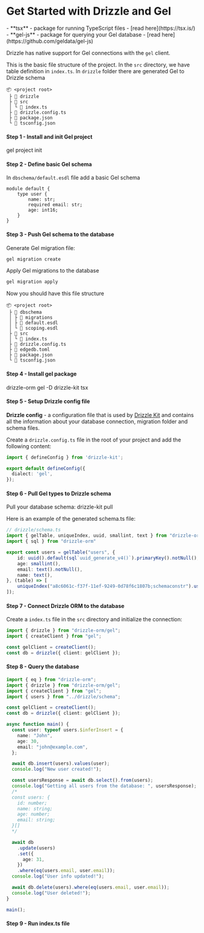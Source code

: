 
<Breadcrumbs/>

# Get Started with Drizzle and Gel

<Prerequisites>
  - **tsx** - package for running TypeScript files - [read here](https://tsx.is/)
  - **gel-js** - package for querying your Gel database - [read here](https://github.com/geldata/gel-js)
</Prerequisites>

Drizzle has native support for Gel connections with the `gel` client.

This is the basic file structure of the project. In the `src` directory, we have table definition in `index.ts`. In `drizzle` folder there are generated Gel to Drizzle schema

```plaintext
📦 <project root>
 ├ 📂 drizzle
 ├ 📂 src
 │ └ 📜 index.ts
 ├ 📜 drizzle.config.ts
 ├ 📜 package.json
 └ 📜 tsconfig.json
```

#### Step 1 - Install and init **Gel** project

<Npx>
gel project init
</Npx>

#### Step 2 - Define basic Gel schema

In `dbschema/default.esdl` file add a basic Gel schema

```esdl
module default {
    type user {
        name: str;
        required email: str;
        age: int16;
    }
}
```

#### Step 3 - Push Gel schema to the database

Generate Gel migration file:
```bash
gel migration create
```

Apply Gel migrations to the database
```bash
gel migration apply
```

<Callout>
Now you should have this file structure

```plaintext
📦 <project root>
 ├ 📂 dbschema
 │ ├ 📂 migrations
 │ ├ 📜 default.esdl
 │ └ 📜 scoping.esdl
 ├ 📂 src
 │ └ 📜 index.ts
 ├ 📜 drizzle.config.ts
 ├ 📜 edgedb.toml
 ├ 📜 package.json
 └ 📜 tsconfig.json
```
</Callout>

#### Step 4 - Install **gel** package
<Npm>
  drizzle-orm gel
  -D drizzle-kit tsx
</Npm>

#### Step 5 - Setup Drizzle config file

**Drizzle config** - a configuration file that is used by [Drizzle Kit](/docs/kit-overview) and contains all the information about your database connection, migration folder and schema files.

Create a `drizzle.config.ts` file in the root of your project and add the following content:

```typescript copy filename="drizzle.config.ts"
import { defineConfig } from 'drizzle-kit';

export default defineConfig({
  dialect: 'gel',
});
```

#### Step 6 - Pull Gel types to Drizzle schema

Pull your database schema:
<Npx>
drizzle-kit pull
</Npx>

Here is an example of the generated schema.ts file:

```ts
// drizzle/schema.ts
import { gelTable, uniqueIndex, uuid, smallint, text } from "drizzle-orm/gel-core"
import { sql } from "drizzle-orm"

export const users = gelTable("users", {
	id: uuid().default(sql`uuid_generate_v4()`).primaryKey().notNull(),
	age: smallint(),
	email: text().notNull(),
	name: text(),
}, (table) => [
	uniqueIndex("a8c6061c-f37f-11ef-9249-0d78f6c1807b;schemaconstr").using("btree", table.id.asc().nullsLast().op("uuid_ops")),
]);
```

#### Step 7 - Connect Drizzle ORM to the database

Create a `index.ts` file in the `src` directory and initialize the connection:

```typescript copy
import { drizzle } from "drizzle-orm/gel";
import { createClient } from "gel";

const gelClient = createClient();
const db = drizzle({ client: gelClient });
```

#### Step 8 - Query the database

```typescript copy filename="src/index.ts"
import { eq } from "drizzle-orm";
import { drizzle } from "drizzle-orm/gel";
import { createClient } from "gel";
import { users } from "../drizzle/schema";

const gelClient = createClient();
const db = drizzle({ client: gelClient });

async function main() {
  const user: typeof users.$inferInsert = {
    name: "John",
    age: 30,
    email: "john@example.com",
  };

  await db.insert(users).values(user);
  console.log("New user created!");

  const usersResponse = await db.select().from(users);
  console.log("Getting all users from the database: ", usersResponse);
  /*
  const users: {
    id: number;
    name: string;
    age: number;
    email: string;
  }[]
  */

  await db
    .update(users)
    .set({
      age: 31,
    })
    .where(eq(users.email, user.email));
  console.log("User info updated!");

  await db.delete(users).where(eq(users.email, user.email));
  console.log("User deleted!");
}

main();
```

#### Step 9 - Run index.ts file

<RunFile/>